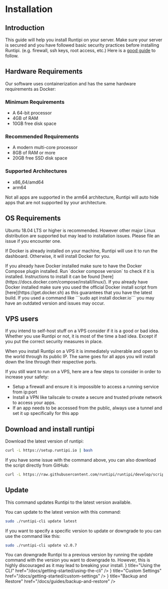 
# Installation

## Introduction

This guide will help you install Runtipi on your server. Make sure your server is secured and you have followed basic security practices before installing Runtipi. (e.g. firewall, ssh keys, root access, etc.) Here is a [good guide](https://www.tecmint.com/initial-ubuntu-server-setup-guide/) to follow.

## Hardware Requirements

Our software uses containerization and has the same hardware requirements as Docker:

### Minimum Requirements

- A 64-bit processor
- 4GB of RAM
- 10GB free disk space

### Recommended Requirements

- A modern multi-core processor
- 8GB of RAM or more
- 20GB free SSD disk space

### Supported Architectures

- x86_64/amd64
- arm64

<Callout>
  Not all apps are supported in the arm64 architecture, Runtipi will auto hide
  apps that are not supported by your architecture.
</Callout>

## OS Requirements

Ubuntu 18.04 LTS or higher is recommended. However other major Linux distribution are supported but may lead to installation issues.
Please file an issue if you encounter one.

If Docker is already installed on your machine, Runtipi will use it to run the dashboard. Otherwise, it will install Docker for you.

<Callout type="warning">
  If you already have Docker installed make sure to have the Docker Compose
  plugin installed. Run `docker compose version` to check if it is installed.
  Instructions to install it can be found
  [here](https://docs.docker.com/compose/install/linux/).
</Callout>

<Callout type="warning">
  If you already have Docker installed make sure you used the official Docker
  install script from [here](https://get.docker.sh) as this guarantees that you
  have the latest build. If you used a command like ```sudo apt install
  docker.io``` you may have an outdated version and issues may occur.
</Callout>

## VPS users

If you intend to self-host stuff on a VPS consider if it is a good or bad idea. Whether you use Runtipi or not, it is most of the time a bad idea. Except if you put the correct security measures in place.

When you install Runtipi on a VPS it is immediately vulnerable and open to the world through its public IP. The same goes for all apps you will install down the line through their respective ports.

If you still want to run on a VPS, here are a few steps to consider in order to increase your safety:

- Setup a firewall and ensure it is impossible to access a running service from ip:port
- Install a VPN like tailscale to create a secure and trusted private network to access your apps.
- If an app needs to be accessed from the public, always use a tunnel and set it up specifically for this app

## Download and install runtipi

Download the latest version of runtipi:

```bash
curl -L https://setup.runtipi.io | bash
```

If you have some issue with the command above, you can also download the script directly from GitHub:

```bash
curl -L https://raw.githubusercontent.com/runtipi/runtipi/develop/scripts/install.sh | bash
```

## Update

This command updates Runtipi to the latest version available.

You can update to the latest version with this command:

```bash
sudo ./runtipi-cli update latest
```

If you want to specify a specific version to update or downgrade to you can use the command
like this:

```bash
sudo ./runtipi-cli update v2.0.7
```

<Callout type="warning">
  You can downgrade Runtipi to a previous version by running the update command
  with the version you want to downgrade to. However, this is highly discouraged
  as it may lead to breaking your install.
</Callout>

<Cards>
  <Cards.Card
    icon={<CommandLineIcon />}
    title="Using the CLI"
    href="/docs/getting-started/using-the-cli"
  />
  <Cards.Card
    icon={<WrenchIcon />}
    title="Custom Settings"
    href="/docs/getting-started/custom-settings"
  />
  <Cards.Card
    icon={<ArrowPathIcon />}
    title="Backup and Restore"
    href="/docs/guides/backup-and-restore"
  />
</Cards>
